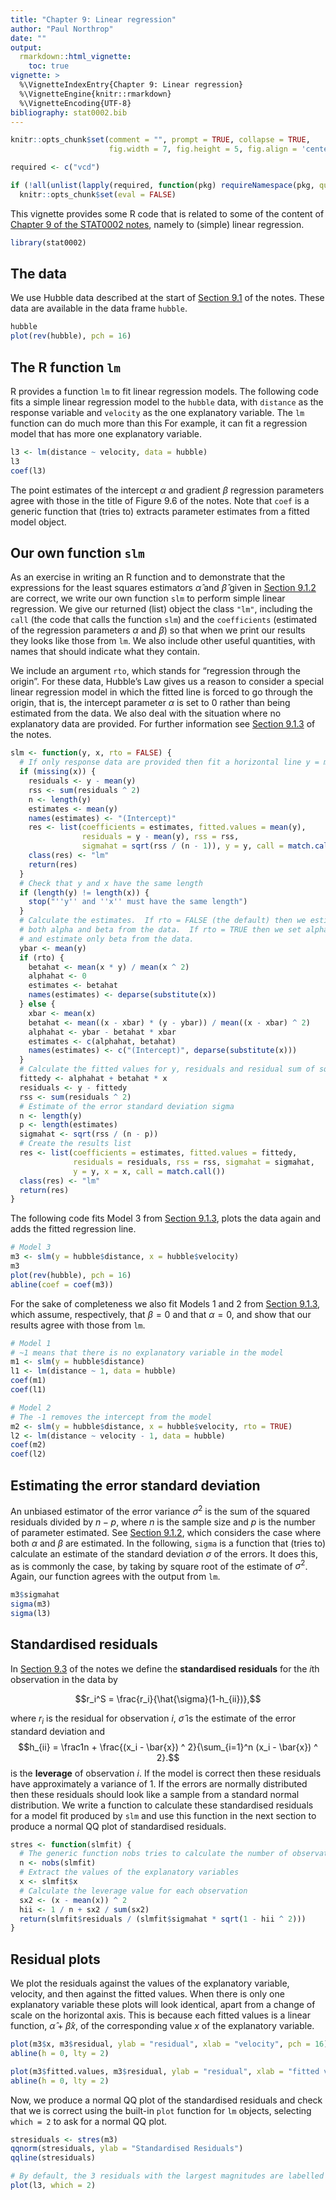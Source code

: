 ```yaml
---
title: "Chapter 9: Linear regression"
author: "Paul Northrop"
date: ""
output: 
  rmarkdown::html_vignette:
    toc: true
vignette: >
  %\VignetteIndexEntry{Chapter 9: Linear regression}
  %\VignetteEngine{knitr::rmarkdown}
  %\VignetteEncoding{UTF-8}
bibliography: stat0002.bib
---
```


```r
knitr::opts_chunk$set(comment = "", prompt = TRUE, collapse = TRUE,
                      fig.width = 7, fig.height = 5, fig.align = 'center')

required <- c("vcd")

if (!all(unlist(lapply(required, function(pkg) requireNamespace(pkg, quietly = TRUE)))))
  knitr::opts_chunk$set(eval = FALSE)
```

This vignette provides some R code that is related to some of the content of [Chapter 9 of the STAT0002 notes](https://paulnorthrop.github.io/stat0002book/linreg.html#linreg), namely to (simple) linear regression.  

```r
library(stat0002)
```

## The data

We use Hubble data described at the start of [Section 9.1](https://paulnorthrop.github.io/stat0002book/linreg.html#simple-linear-regression) of the notes. These data are available in the data frame `hubble`.

```r
hubble
plot(rev(hubble), pch = 16)
```

## The R function `lm`

R provides a function `lm` to fit linear regression models.  The following code fits a simple linear regression model to the `hubble` data, with `distance` as the response variable and `velocity` as the one explanatory variable.  The `lm` function can do much more than this  For example, it can fit a regression model that has more one explanatory variable.

```r
l3 <- lm(distance ~ velocity, data = hubble)
l3 
coef(l3)
```

The point estimates of the intercept $\alpha$ and gradient $\beta$ regression parameters agree with those in the title of Figure 9.6 of the notes. Note that `coef` is a generic function that (tries to) extracts parameter estimates from a fitted model object.


## Our own function `slm`

As an exercise in writing an R function and to demonstrate that the expressions for the least squares estimators $\hat{\alpha}$ and $\hat{\beta}$ given in [Section 9.1.2](https://paulnorthrop.github.io/stat0002book/linreg.html#least-squares-estimation-of-alpha-and-beta) are correct, we write our own function `slm` to perform simple linear regression. We give our returned (list) object the class `"lm"`, including the `call` (the code that calls the function `slm`) and the `coefficients` (estimated of the regression parameters $\alpha$ and $\beta$) so that when we print our results they looks like those from `lm`. We also include other useful quantities, with names that should indicate what they contain.

We include an argument `rto`, which stands for "regression through the origin". For these data, Hubble's Law gives us a reason to consider a special linear regression model in which the fitted line is forced to go through the origin, that is, the intercept parameter $\alpha$ is set to $0$ rather than being estimated from the data. We also deal with the situation where no explanatory data are provided. For further information see [Section 9.1.3](https://paulnorthrop.github.io/stat0002book/linreg.html#least-squares-fitting-to-hubbles-data) of the notes.

```r
slm <- function(y, x, rto = FALSE) {
  # If only response data are provided then fit a horizontal line y = mean(y)
  if (missing(x)) {
    residuals <- y - mean(y)
    rss <- sum(residuals ^ 2)
    n <- length(y)
    estimates <- mean(y)
    names(estimates) <- "(Intercept)"
    res <- list(coefficients = estimates, fitted.values = mean(y),
                residuals = y - mean(y), rss = rss, 
                sigmahat = sqrt(rss / (n - 1)), y = y, call = match.call())
    class(res) <- "lm"
    return(res)
  }
  # Check that y and x have the same length  
  if (length(y) != length(x)) {
    stop("''y'' and ''x'' must have the same length")
  }
  # Calculate the estimates.  If rto = FALSE (the default) then we estimate 
  # both alpha and beta from the data.  If rto = TRUE then we set alpha = 0
  # and estimate only beta from the data.
  ybar <- mean(y)
  if (rto) {
    betahat <- mean(x * y) / mean(x ^ 2)
    alphahat <- 0
    estimates <- betahat
    names(estimates) <- deparse(substitute(x))
  } else {
    xbar <- mean(x)
    betahat <- mean((x - xbar) * (y - ybar)) / mean((x - xbar) ^ 2)
    alphahat <- ybar - betahat * xbar
    estimates <- c(alphahat, betahat)
    names(estimates) <- c("(Intercept)", deparse(substitute(x)))
  }
  # Calculate the fitted values for y, residuals and residual sum of squares
  fittedy <- alphahat + betahat * x
  residuals <- y - fittedy
  rss <- sum(residuals ^ 2)
  # Estimate of the error standard deviation sigma
  n <- length(y)
  p <- length(estimates)
  sigmahat <- sqrt(rss / (n - p))
  # Create the results list 
  res <- list(coefficients = estimates, fitted.values = fittedy, 
              residuals = residuals, rss = rss, sigmahat = sigmahat,
              y = y, x = x, call = match.call())  
  class(res) <- "lm"
  return(res)
}
```

The following code fits Model 3 from [Section 9.1.3](https://paulnorthrop.github.io/stat0002book/linreg.html#least-squares-fitting-to-hubbles-data), plots the data again and adds the fitted regression line.

```r
# Model 3
m3 <- slm(y = hubble$distance, x = hubble$velocity)
m3
plot(rev(hubble), pch = 16)
abline(coef = coef(m3))
```

For the sake of completeness we also fit Models 1 and 2 from [Section 9.1.3](https://paulnorthrop.github.io/stat0002book/linreg.html#least-squares-fitting-to-hubbles-data), which assume, respectively, that $\beta=0$ and that $\alpha = 0$, and show that our results agree with those from `lm`. 

```r
# Model 1
# ~1 means that there is no explanatory variable in the model
m1 <- slm(y = hubble$distance)
l1 <- lm(distance ~ 1, data = hubble)
coef(m1)
coef(l1)

# Model 2
# The -1 removes the intercept from the model
m2 <- slm(y = hubble$distance, x = hubble$velocity, rto = TRUE)
l2 <- lm(distance ~ velocity - 1, data = hubble)
coef(m2)
coef(l2)
```

## Estimating the error standard deviation

An unbiased estimator of the error variance $\sigma^2$ is the sum of the squared residuals divided by $n - p$, where $n$ is the sample size and $p$ is the number of parameter estimated. See [Section 9.1.2](https://paulnorthrop.github.io/stat0002book/linreg.html#least-squares-estimation-of-alpha-and-beta), which considers the case where both $\alpha$ and $\beta$ are estimated. In the following, `sigma` is a function that (tries to) calculate an estimate of the standard deviation $\sigma$ of the errors. It does this, as is commonly the case, by taking by square root of the estimate of $\sigma^2$.  Again, our function agrees with the output from `lm`.

```r
m3$sigmahat
sigma(m3)
sigma(l3)
```

## Standardised residuals

In [Section 9.3](https://paulnorthrop.github.io/stat0002book/linreg.html#model-checking) of the notes we define the **standardised residuals** for the $i$th observation in the data by

$$r_i^S = \frac{r_i}{\hat{\sigma}(1-h_{ii})},$$

where $r_i$ is the residual for observation $i$, $\hat{\sigma}$ is the estimate of the error standard deviation and 
$$h_{ii} = \frac1n + \frac{(x_i - \bar{x}) ^ 2}{\sum_{i=1}^n (x_i - \bar{x}) ^ 2}.$$
is the **leverage** of observation $i$.  If the model is correct then these residuals have approximately a variance of 1. If the errors are normally distributed then these residuals should look like a sample from a standard normal distribution. We write a function to calculate these standardised residuals for a model fit produced by `slm` and use this function in the next section to produce a normal QQ plot of standardised residuals.

```r
stres <- function(slmfit) {
  # The generic function nobs tries to calculate the number of observations
  n <- nobs(slmfit)
  # Extract the values of the explanatory variables
  x <- slmfit$x
  # Calculate the leverage value for each observation
  sx2 <- (x - mean(x)) ^ 2
  hii <- 1 / n + sx2 / sum(sx2)
  return(slmfit$residuals / (slmfit$sigmahat * sqrt(1 - hii ^ 2)))
}
```

## Residual plots

We plot the residuals against the values of the explanatory variable, velocity, and then against the fitted values.  When there is only one explanatory variable these plots will look identical, apart from a change of scale on the horizontal axis.  This is because each fitted values is a linear function, $\hat{\alpha} + \hat{\beta} x$, of the corresponding value $x$ of the explanatory variable. 

```r
plot(m3$x, m3$residual, ylab = "residual", xlab = "velocity", pch = 16)
abline(h = 0, lty = 2)
```

```r
plot(m3$fitted.values, m3$residual, ylab = "residual", xlab = "fitted values", pch = 16)
abline(h = 0, lty = 2)
```

Now, we produce a normal QQ plot of the standardised residuals and check that we is correct using the built-in `plot` function for `lm` objects, selecting `which = 2` to ask for a normal QQ plot.

```r
stresiduals <- stres(m3)
qqnorm(stresiduals, ylab = "Standardised Residuals")
qqline(stresiduals)
```

```r
# By default, the 3 residuals with the largest magnitudes are labelled by their observation number
plot(l3, which = 2)
```

<script type="text/x-mathjax-config">
   MathJax.Hub.Config({  "HTML-CSS": { minScaleAdjust: 125, availableFonts: [] }  });
</script>
